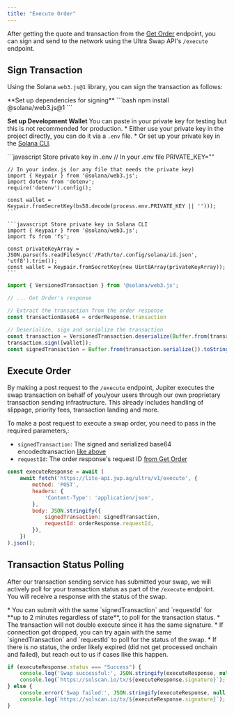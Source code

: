 ```yaml
---
title: "Execute Order"
---
```


After getting the quote and transaction from the [Get Order](/docs/ultra/get-order) endpoint, you can sign and send to the network using the Ultra Swap API's `/execute` endpoint.

## Sign Transaction

Using the Solana `web3.js@1` library, you can sign the transaction as follows:

<Accordion title="Set up dependencies and wallet for signing">
  **Set up dependencies for signing**
  ```bash
  npm install @solana/web3.js@1
  ```

  **Set up Development Wallet**
  <Info>
    You can paste in your private key for testing but this is not recommended for production.
    * Either use your private key in the project directly, you can do it via a `.env` file.
    * Or set up your private key in the [Solana CLI](https://solana.com/docs/intro/installation#create-wallet).
  </Info>

  <CodeGroup>
    ```javascript Store private key in .env
    // In your .env file
    PRIVATE_KEY=""

    // In your index.js (or any file that needs the private key)
    import { Keypair } from '@solana/web3.js';
    import dotenv from 'dotenv';
    require('dotenv').config();

    const wallet = Keypair.fromSecretKey(bs58.decode(process.env.PRIVATE_KEY || '')));
    ```

    ```javascript Store private key in Solana CLI
    import { Keypair } from '@solana/web3.js';
    import fs from 'fs';

    const privateKeyArray = JSON.parse(fs.readFileSync('/Path/to/.config/solana/id.json', 'utf8').trim());
    const wallet = Keypair.fromSecretKey(new Uint8Array(privateKeyArray));
    ```
  </CodeGroup>
</Accordion>

```js Sign Transaction
import { VersionedTransaction } from '@solana/web3.js';

// ... Get Order's response

// Extract the transaction from the order response
const transactionBase64 = orderResponse.transaction

// Deserialize, sign and serialize the transaction
const transaction = VersionedTransaction.deserialize(Buffer.from(transactionBase64, 'base64'));
transaction.sign([wallet]);
const signedTransaction = Buffer.from(transaction.serialize()).toString('base64');
```

## Execute Order

By making a post request to the `/execute` endpoint, Jupiter executes the swap transaction on behalf of you/your users through our own proprietary transaction sending infrastructure. This already includes handling of slippage, priority fees, transaction landing and more.

To make a post request to execute a swap order, you need to pass in the required parameters,:

* `signedTransaction`: The signed and serialized base64 encodedtransaction [like above](#sign-transaction)
* `requestId`: The order response's request ID [from Get Order](/docs/ultra/get-order)

```js Execute Order
const executeResponse = await (
    await fetch('https://lite-api.jup.ag/ultra/v1/execute', {
        method: 'POST',
        headers: {
            'Content-Type': 'application/json',
        },
        body: JSON.stringify({
            signedTransaction: signedTransaction,
            requestId: orderResponse.requestId,
        }),
    })
).json();
```

## Transaction Status Polling

After our transaction sending service has submitted your swap, we will actively poll for your transaction status as part of the `/execute` endpoint. You will receive a response with the status of the swap.

<Tip>
* You can submit with the same `signedTransaction` and `requestId` for **up to 2 minutes regardless of state**, to poll for the transaction status.
* The transaction will not double execute since it has the same signature.
* If connection got dropped, you can try again with the same `signedTransaction` and `requestId` to poll for the status of the swap.
* If there is no status, the order likely expired (did not get processed onchain and failed), but reach out to us if cases like this happen.
</Tip>

```js Transaction Status Polling
if (executeResponse.status === "Success") {
    console.log('Swap successful:', JSON.stringify(executeResponse, null, 2));
    console.log(`https://solscan.io/tx/${executeResponse.signature}`);
} else {
    console.error('Swap failed:', JSON.stringify(executeResponse, null, 2));
    console.log(`https://solscan.io/tx/${executeResponse.signature}`);
}
```
